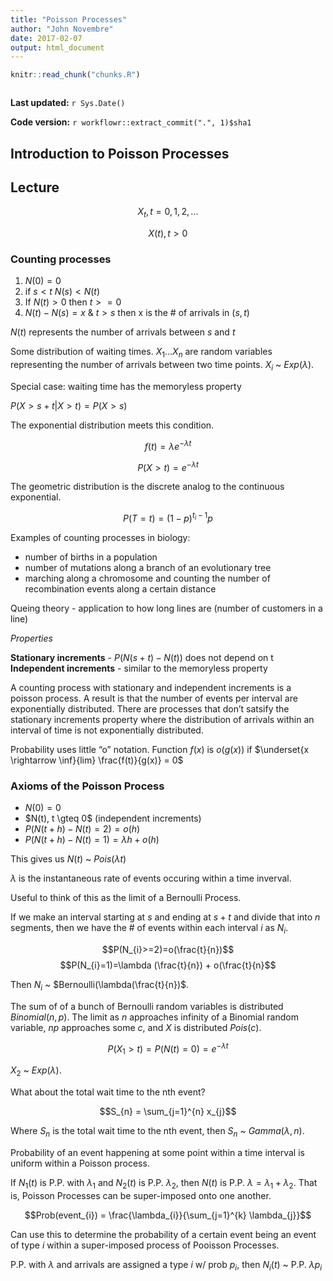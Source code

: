 ```yaml
---
title: "Poisson Processes"
author: "John Novembre"
date: 2017-02-07
output: html_document
---
```


```r
knitr::read_chunk("chunks.R")
```

```r
```

**Last updated:** `r Sys.Date()`

**Code version:** `r workflowr::extract_commit(".", 1)$sha1`

## Introduction to Poisson Processes



## Lecture

$${X_{t}, t=0,1,2,...}$$

$${X(t), t>0}$$

### Counting processes

1. $N(0) = 0$
2. if $s < t$ $N(s) < N(t)$
3. If $N(t)>0$ then $t>=0$
4. $N(t) - N(s) = x$ & $t>s$ then x is the # of arrivals in $(s,t)$

$N(t)$ represents the number of arrivals between $s$ and $t$

Some distribution of waiting times. $X_{1}...X_{n}$ are random variables representing the number of arrivals between two time points. $X_{i}$ ~ $Exp(\lambda)$.

Special case: waiting time has the memoryless property

$P(X>s+t|X>t)=P(X>s)$

The exponential distribution meets this condition.

$$f(t) = \lambda e^{-\lambda t}$$

$$P(X>t) = e^{-\lambda t}$$

The geometric distribution is the discrete analog to the continuous exponential.

$$P(T=t)=(1-p)^{t_{i}-1}p$$

Examples of counting processes in biology:

* number of births in a population
* number of mutations along a branch of an evolutionary tree
* marching along a chromosome and counting the number of recombination events along a certain distance

Queing theory - application to how long lines are (number of customers in a line)

_Properties_

**Stationary increments** - $P(N(s+t) - N(t))$ does not depend on t
**Independent increments** - similar to the memoryless property

A counting process with stationary and independent increments is a poisson process. A result is that the number of events per interval are exponentially distributed. There are processes that don't satsify the stationary increments property where the distribution of arrivals within an interval of time is not exponentially distributed.

Probability uses little "o" notation. Function $f(x)$ is $o(g(x))$ if $\underset{x \rightarrow \inf}{lim} \frac{f(t)}{g(x)} = 0$

### Axioms of the Poisson Process

* $N(0) = 0$
* $N(t), t \gteq 0$  (independent increments)
* $P(N(t+h)-N(t)=2)=o(h)$
* $P(N(t+h)-N(t)=1)=\lambda h + o(h)$

This gives us $N(t)$ ~ $Pois(\lambda t)$

$\lambda$ is the instantaneous rate of events occuring within a time inverval.

Useful to think of this as the limit of a Bernoulli Process.

If we make an interval starting at $s$ and ending at $s+t$ and divide that into $n$ segments, then we have the # of events within each interval $i$ as $N_{i}$.

$$P(N_{i}>=2)=o(\frac{t}{n})$$
$$P(N_{i}=1)=\lambda (\frac{t}{n}) + o(\frac{t}{n}$$

Then $N_{i}$ ~ $Bernoulli(\lambda(\frac{t}{n})$. 

The sum of of a bunch of Bernoulli random variables is distributed $Binomial(n,p)$. The limit as $n$ approaches infinity of a Binomial random variable, $np$ approaches some $c$, and $X$ is distributed $Pois(c)$.

$$P(X_{1}>t) = P(N(t)=0) = e^{-\lambda t}$$ 

$X_{2}$ ~ $Exp(\lambda)$. 

What about the total wait time to the nth event?

$$S_{n} = \sum_{j=1}^{n} x_{j}$$

Where $S_{n}$ is the total wait time to the nth event, then $S_{n}$ ~ $Gamma(\lambda,n)$.

Probability of an event happening at some point within a time interval is uniform within a Poisson process.

If $N_{1}(t)$ is P.P. with $\lambda_{1}$ and $N_{2}(t)$ is P.P. $\lambda_{2}$, then $N(t)$ is P.P. $\lambda = \lambda_{1} + \lambda_{2}$. That is, Poisson Processes can be super-imposed onto one another.

$$Prob(event_{i}) = \frac{\lambda_{i}}{\sum_{j=1}^{k} \lambda_{j}}$$

Can use this to determine the probability of a certain event being an event of type $i$ within a super-imposed process of Pooisson Processes.

P.P. with $\lambda$ and arrivals are assigned a type $i$ w/ prob $p_{i}$, then $N_{i}(t)$ ~ P.P. $\lambda p_{i}$

